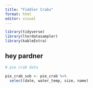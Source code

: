 ```yaml
---
title: "Fiddler Crabs"
format: html
editor: visual
---
```


```r
library(tidyverse)
library(lterdatasampler)
library(kableExtra)
```

## hey pardner

```r
# pie crab data 

pie_crab_sub <- pie_crab %>% 
  select(date, water_temp, size, name)
```
